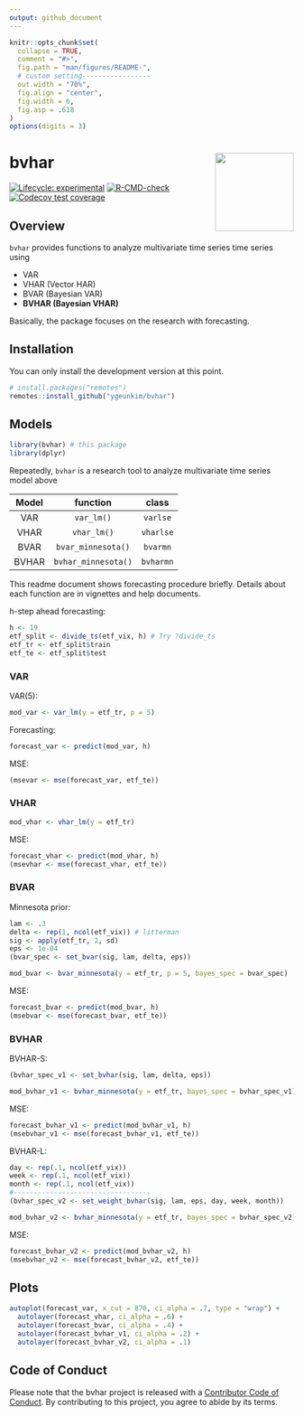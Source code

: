 ```yaml
---
output: github_document
---
```


<!-- README.md is generated from README.Rmd. Please edit that file -->

```r
knitr::opts_chunk$set(
  collapse = TRUE,
  comment = "#>",
  fig.path = "man/figures/README-",
  # custom setting-----------------
  out.width = "70%",
  fig.align = "center",
  fig.width = 6,
  fig.asp = .618
)
options(digits = 3)
```

# bvhar <img src='man/figures/logo.png' align="right" height="139" />

<!-- badges: start -->
[![Lifecycle: experimental](https://img.shields.io/badge/lifecycle-experimental-orange.svg)](https://lifecycle.r-lib.org/articles/stages.html#experimental)
[![R-CMD-check](https://github.com/ygeunkim/bvhar/workflows/R-CMD-check/badge.svg)](https://github.com/ygeunkim/bvhar/actions)
[![Codecov test coverage](https://codecov.io/gh/ygeunkim/bvhar/graph/badge.svg)](https://codecov.io/gh/ygeunkim/bvhar)
<!-- badges: end -->

## Overview

`bvhar` provides functions to analyze multivariate time series time series using

- VAR
- VHAR (Vector HAR)
- BVAR (Bayesian VAR)
- **BVHAR (Bayesian VHAR)**

Basically, the package focuses on the research with forecasting.

## Installation

You can only install the development version at this point.

```r
# install.packages("remotes")
remotes::install_github("ygeunkim/bvhar")
```

## Models

```r
library(bvhar) # this package
library(dplyr)
```

Repeatedly, `bvhar` is a research tool to analyze multivariate time series model above

| Model | function | class |  
|:-----:|:--------:|:--:|  
| VAR | `var_lm()` | `varlse` |  
| VHAR | `vhar_lm()` | `vharlse` |  
| BVAR | `bvar_minnesota()` | `bvarmn` |  
| BVHAR | `bvhar_minnesota()` | `bvharmn` |  

This readme document shows forecasting procedure briefly.
Details about each function are in vignettes and help documents.

h-step ahead forecasting:

```r
h <- 19
etf_split <- divide_ts(etf_vix, h) # Try ?divide_ts
etf_tr <- etf_split$train
etf_te <- etf_split$test
```

### VAR

VAR(5):

```r
mod_var <- var_lm(y = etf_tr, p = 5)
```

Forecasting:

```r
forecast_var <- predict(mod_var, h)
```

MSE:

```r
(msevar <- mse(forecast_var, etf_te))
```

### VHAR

```r
mod_vhar <- vhar_lm(y = etf_tr)
```

MSE:

```r
forecast_vhar <- predict(mod_vhar, h)
(msevhar <- mse(forecast_vhar, etf_te))
```

### BVAR

Minnesota prior:

```r
lam <- .3
delta <- rep(1, ncol(etf_vix)) # litterman
sig <- apply(etf_tr, 2, sd)
eps <- 1e-04
(bvar_spec <- set_bvar(sig, lam, delta, eps))
```

```r
mod_bvar <- bvar_minnesota(y = etf_tr, p = 5, bayes_spec = bvar_spec)
```

MSE:

```r
forecast_bvar <- predict(mod_bvar, h)
(msebvar <- mse(forecast_bvar, etf_te))
```

### BVHAR

BVHAR-S:

```r
(bvhar_spec_v1 <- set_bvhar(sig, lam, delta, eps))
```

```r
mod_bvhar_v1 <- bvhar_minnesota(y = etf_tr, bayes_spec = bvhar_spec_v1)
```

MSE:

```r
forecast_bvhar_v1 <- predict(mod_bvhar_v1, h)
(msebvhar_v1 <- mse(forecast_bvhar_v1, etf_te))
```

BVHAR-L:

```r
day <- rep(.1, ncol(etf_vix))
week <- rep(.1, ncol(etf_vix))
month <- rep(.1, ncol(etf_vix))
#----------------------------------
(bvhar_spec_v2 <- set_weight_bvhar(sig, lam, eps, day, week, month))
```

```r
mod_bvhar_v2 <- bvhar_minnesota(y = etf_tr, bayes_spec = bvhar_spec_v2)
```

MSE:

```r
forecast_bvhar_v2 <- predict(mod_bvhar_v2, h)
(msebvhar_v2 <- mse(forecast_bvhar_v2, etf_te))
```

## Plots

```r
autoplot(forecast_var, x_cut = 870, ci_alpha = .7, type = "wrap") +
  autolayer(forecast_vhar, ci_alpha = .6) +
  autolayer(forecast_bvar, ci_alpha = .4) +
  autolayer(forecast_bvhar_v1, ci_alpha = .2) +
  autolayer(forecast_bvhar_v2, ci_alpha = .1)
```


## Code of Conduct
  
  Please note that the bvhar project is released with a [Contributor Code of Conduct](https://contributor-covenant.org/version/2/0/CODE_OF_CONDUCT.html). By contributing to this project, you agree to abide by its terms.
